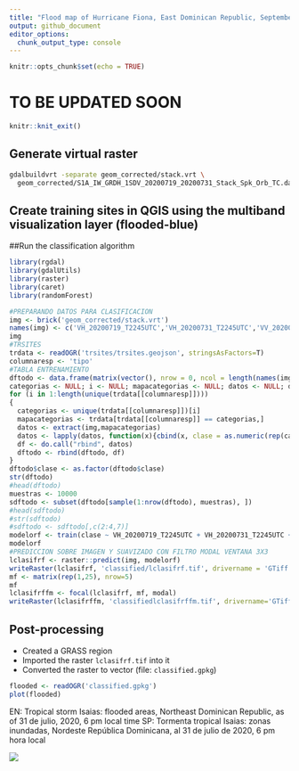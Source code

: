 ```yaml
---
title: "Flood map of Hurricane Fiona, East Dominican Republic, September 2022"
output: github_document
editor_options: 
  chunk_output_type: console
---
```


```r
knitr::opts_chunk$set(echo = TRUE)
```

# TO BE UPDATED SOON

```r
knitr::knit_exit()
```


## Generate virtual raster

```bash
gdalbuildvrt -separate geom_corrected/stack.vrt \
  geom_corrected/S1A_IW_GRDH_1SDV_20200719_20200731_Stack_Spk_Orb_TC.data/*.img
```

## Create training sites in QGIS using the multiband visualization layer (flooded-blue)


##Run the classification algorithm

```r
library(rgdal)
library(gdalUtils)
library(raster)
library(caret)
library(randomForest)
```


```r
#PREPARANDO DATOS PARA CLASIFICACION
img <- brick('geom_corrected/stack.vrt')
names(img) <- c('VH_20200719_T2245UTC','VH_20200731_T2245UTC','VV_20200719_T2245UTC','VV_20200731_T2245UTC')
img
#TRSITES
trdata <- readOGR('trsites/trsites.geojson', stringsAsFactors=T)
columnaresp <- 'tipo'
#TABLA ENTRENAMIENTO
dftodo <- data.frame(matrix(vector(), nrow = 0, ncol = length(names(img)) + 1))
categorias <- NULL; i <- NULL; mapacategorias <- NULL; datos <- NULL; df <- NULL
for (i in 1:length(unique(trdata[[columnaresp]])))
{
  categorias <- unique(trdata[[columnaresp]])[i]
  mapacategorias <- trdata[trdata[[columnaresp]] == categorias,]
  datos <- extract(img,mapacategorias)
  datos <- lapply(datos, function(x){cbind(x, clase = as.numeric(rep(categorias, nrow(x))))})
  df <- do.call("rbind", datos)
  dftodo <- rbind(dftodo, df)
}
dftodo$clase <- as.factor(dftodo$clase)
str(dftodo)
#head(dftodo)
muestras <- 10000
sdftodo <- subset(dftodo[sample(1:nrow(dftodo), muestras), ])
#head(sdftodo)
#str(sdftodo)
#sdftodo <- sdftodo[,c(2:4,7)]
modelorf <- train(clase ~ VH_20200719_T2245UTC + VH_20200731_T2245UTC + VV_20200719_T2245UTC + VV_20200731_T2245UTC, method = "rf", sdftodo)
modelorf
#PREDICCION SOBRE IMAGEN Y SUAVIZADO CON FILTRO MODAL VENTANA 3X3
lclasifrf <- raster::predict(img, modelorf)
writeRaster(lclasifrf, 'classified/lclasifrf.tif', drivername = 'GTiff')
mf <- matrix(rep(1,25), nrow=5)
mf
lclasifrffm <- focal(lclasifrf, mf, modal)
writeRaster(lclasifrffm, 'classifiedlclasifrffm.tif', drivername='GTiff')
```

## Post-processing

- Created a GRASS region
- Imported the raster `lclasifrf.tif` into it
- Converted the raster to vector (file: `classified.gpkg`)

```r
flooded <- readOGR('classified.gpkg')
plot(flooded)
```

EN: Tropical storm Isaias: flooded areas, Northeast Dominican Republic, as of 31 de julio, 2020, 6 pm local time
SP: Tormenta tropical Isaias: zonas inundadas, Nordeste República Dominicana, al 31 de julio de 2020, 6 pm hora local

![](gif/gif.gif)
